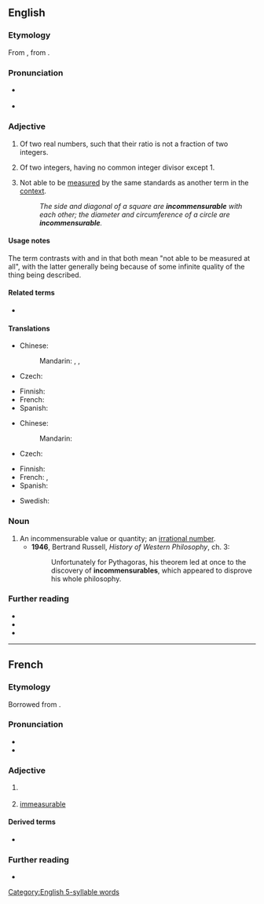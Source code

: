 ==English==

===Etymology===
From {{bor|en|frm|incommensurable}}, from {{der|en|ML.|incommensurabilis}}.

===Pronunciation===
* {{a|RP}} {{IPA|en|/ɪnkəˈmɛnʃ(ə)ɹəbəl/|/ɪnkəˈmɛnsjʊəɹəbəl/}}
* {{a|GA}} {{IPA|en|/ɪn.kəˈmɛn(t)s.ɹə.bəl/|/ɪn.kəˈmɛn(t)ʃ.ɹə.bəl/|/ɪn.kəˈmɛn(t).sə.ɹə.bəl/|/ɪn.kəˈmɛn(t).ʃə.ɹə.bəl/|}}

===Adjective===
{{en-adj}}

# {{lb|en|mathematics}} Of two real numbers, such that their ratio is not a fraction of two integers.
# {{lb|en|arithmetics}} Of two integers, having no common integer divisor except 1.
# Not able to be [[measure]]d by the same standards as another term in the [[context]].
#: ''The side and diagonal of a square are '''incommensurable''' with each other; the diameter and circumference of a circle are '''incommensurable'''.''

====Usage notes====
The term contrasts with {{m|en|unmeasurable}} and {{m|en|immeasurable}} in that both mean "not able to be measured at all", with the latter generally being because of some infinite quality of the thing being described.

====Related terms====
* {{l|en|incommensurate}}

====Translations====
{{trans-top|having no common divisor except 1}}
* Chinese:
*: Mandarin: {{t+|cmn|互質}}, {{t+|cmn|互质|tr=hùzhì}}, {{t+|cmn|互素|tr=hùsù}}
* Czech: {{t|cs|nesoudělný|m}}
{{trans-mid}}
* Finnish: {{t|fi|yhteistekijätön}}
* French: {{t+|fr|incommensurable}}
* Spanish: {{t-needed|es}}
{{trans-bottom}}

{{trans-top|not able to be measured by same standards}}
* Chinese:
*: Mandarin: {{t-needed|cmn}}
* Czech: {{t+|cs|nesouměřitelný|m}}
{{trans-mid}}
* Finnish: {{t|fi|yhteismitaton}}
* French: {{t+|fr|sans commune mesure}}, {{t+|fr|incommensurable}}
* Spanish: {{t-needed|es}}
{{trans-bottom}}

{{checktrans-top}}
* Swedish: {{t+check|sv|inkommensurabel}}
{{trans-mid}}
{{trans-bottom}}

===Noun===
{{en-noun}}

# An incommensurable value or quantity; an [[irrational number]].
#* '''1946''', Bertrand Russell, ''History of Western Philosophy'', ch. 3:
#*: Unfortunately for Pythagoras, his theorem led at once to the discovery of '''incommensurables''', which appeared to disprove his whole philosophy.

===Further reading===
* {{R:Webster 1913}}
* {{R:Century 1911}}
* {{R:OneLook}}

[[Category:English 5-syllable words]]

----

==French==

===Etymology===
Borrowed from {{bor|fr|LL.|incommensūrābilis}}.

===Pronunciation===
* {{fr-IPA}}
* {{audio|fr|LL-Q150 (fra)-Lepticed7-incommensurable.wav|Audio}}

===Adjective===
{{fr-adj}}

# {{lb|fr|mathematics}} {{l|en|incommensurable}}
# [[immeasurable]]
#: {{syn|fr|immense}}

====Derived terms====
* {{l|fr|incommensurablement}}

===Further reading===
* {{R:TLFi}}